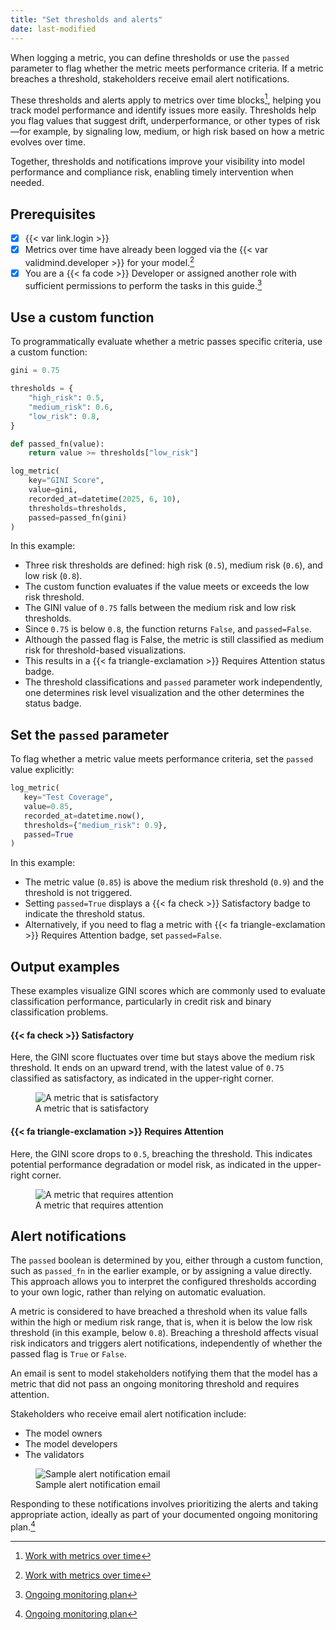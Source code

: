 ```yaml
---
title: "Set thresholds and alerts"
date: last-modified
---
```


When logging a metric, you can define thresholds or use the `passed` parameter to flag whether the metric meets performance criteria. If a metric breaches a threshold, stakeholders receive email alert notifications.

These thresholds and alerts apply to metrics over time blocks[^1], helping you track model performance and identify issues more easily. Thresholds help you flag values that suggest drift, underperformance, or other types of risk—for example, by signaling low, medium, or high risk based on how a metric evolves over time.

Together, thresholds and notifications improve your visibility into model performance and compliance risk, enabling timely intervention when needed.

::: {.attn}

## Prerequisites

- [x] {{< var link.login >}}
- [x] Metrics over time have already been logged via the {{< var validmind.developer >}} for your model.[^1]
- [x] You are a [{{< fa code >}} Developer]{.bubble} or assigned another role with sufficient permissions to perform the tasks in this guide.[^2]

:::

## Use a custom function

To programmatically evaluate whether a metric passes specific criteria, use a custom function:


```python
gini = 0.75

thresholds = {
    "high_risk": 0.5,
    "medium_risk": 0.6,
    "low_risk": 0.8,
}

def passed_fn(value):
    return value >= thresholds["low_risk"]

log_metric(
    key="GINI Score",
    value=gini, 
    recorded_at=datetime(2025, 6, 10),
    thresholds=thresholds,
    passed=passed_fn(gini)
)
```

In this example:

- Three risk thresholds are defined: high risk (`0.5`), medium risk (`0.6`), and low risk (`0.8`).
- The custom function evaluates if the value meets or exceeds the low risk threshold.
- The GINI value of `0.75` falls between the medium risk and low risk thresholds.
- Since `0.75` is below `0.8`, the function returns `False`, and `passed=False`.
- Although the passed flag is False, the metric is still classified as medium risk for threshold-based visualizations.
- This results in a [{{< fa triangle-exclamation >}} Requires Attention]{.bubble .yellow-bg} status badge.
- The threshold classifications and `passed` parameter work independently, one determines risk level visualization and the other determines the status badge.

## Set the `passed` parameter

To flag whether a metric value meets performance criteria, set the `passed` value explicitly:

```python
log_metric(
   key="Test Coverage",
   value=0.85,
   recorded_at=datetime.now(),
   thresholds={"medium_risk": 0.9},
   passed=True
)
```

In this example:

- The metric value (`0.85`) is above the medium risk threshold (`0.9`) and the threshold is not triggered.
- Setting `passed=True` displays a [{{< fa check >}} Satisfactory]{.bubble .green-bg} badge to indicate the threshold status.
- Alternatively, if you need to flag a metric with [{{< fa triangle-exclamation >}} Requires Attention]{.bubble .yellow-bg} badge, set `passed=False`.

## Output examples

These examples visualize GINI scores which are commonly used to evaluate classification performance, particularly in credit risk and binary classification problems.

#### [{{< fa check >}} Satisfactory]{.bubble .green-bg}

:::: {.flex .flex-wrap .justify-around .w-100}

::: {.w-50-ns .pa2}
Here, the GINI score fluctuates over time but stays above the medium risk threshold. It ends on an upward trend, with the latest value of `0.75` classified as satisfactory, as indicated in the upper-right corner.
:::

::: {.w-50-ns .pa2}
![A metric that is satisfactory](/guide/monitoring/monitoring-threshold-satisfactory.png)
:::
 
::::

#### [{{< fa triangle-exclamation >}} Requires Attention]{.bubble .yellow-bg}

:::: {.flex .flex-wrap .justify-around .w-100}

::: {.w-50-ns .pa2}
Here, the GINI score drops to `0.5`, breaching the threshold. This indicates potential performance degradation or model risk, as indicated in the upper-right corner.
:::

::: {.w-50-ns .pa2}
![A metric that requires attention](/guide/monitoring/monitoring-threshold-requires-attention.png)
:::
 
::::

## Alert notifications

:::: {.flex .flex-wrap .justify-around .w-100}

::: {.w-50-ns .pr2}
The `passed` boolean is determined by you, either through a custom function, such as `passed_fn` in the earlier example, or by assigning a value directly. This approach allows you to interpret the configured thresholds according to your own logic, rather than relying on automatic evaluation.

A metric is considered to have breached a threshold when its value falls within the high or medium risk range, that is, when it is below the low risk threshold (in this example, below `0.8`). Breaching a threshold affects visual risk indicators and triggers alert notifications, independently of whether the passed flag is `True` or `False`.

An email is sent to model stakeholders notifying them that the model has a metric that did not pass an ongoing monitoring threshold and requires attention.

Stakeholders who receive email alert notification include:

- The model owners
- The model developers
- The validators

:::

::: {.w-50-ns .pl2}
![Sample alert notification email](/guide/monitoring/automated-alert-notification-email.png){fig-alt="Automated email alert from ValidMind notifying that the GINI Score for the [Test] Customer Churn model is 0.75, which falls between the medium (0.6) and low (0.8) risk thresholds, with a button to view the model." .screenshot}
:::

::::

Responding to these notifications involves prioritizing the alerts and taking appropriate action, ideally as part of your documented ongoing monitoring plan.[^2]

<!-- FOOTNOTES -->

[^1]: [Work with metrics over time](/guide/monitoring/work-with-metrics-over-time.qmd)

[^2]: [Ongoing monitoring plan](/guide/monitoring/ongoing-monitoring.qmd#ongoing-monitoring-plan)
